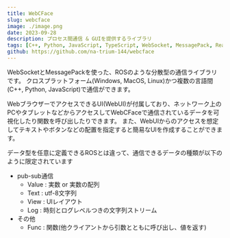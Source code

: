 ```yaml
---
title: WebCFace
slug: webcface
image: ./image.png
date: 2023-09-28
description: プロセス間通信 & GUIを提供するライブラリ
tags: [C++, Python, JavaScript, TypeScript, WebSocket, MessagePack, React]
github: https://github.com/na-trium-144/webcface
---
```


WebSocketとMessagePackを使った、ROSのような分散型の通信ライブラリです。
クロスプラットフォーム(Windows, MacOS, Linux)かつ複数の言語間(C++, Python, JavaScript)で通信ができます。

WebブラウザーでアクセスできるUI(WebUI)が付属しており、ネットワーク上のPCやタブレットなどからアクセスしてWebCFaceで通信されているデータを可視化したり関数を呼び出したりできます。
また、WebUIからのアクセスを想定してテキストやボタンなどの配置を指定すると簡易なUIを作成することができます。

データ型を任意に定義できるROSとは違って、通信できるデータの種類が以下のように限定されています
* pub-sub通信
	* Value : 実数 or 実数の配列
	* Text : utf-8文字列
	* View : UIレイアウト
	* Log : 時刻とログレベルつきの文字列ストリーム
* その他
	* Func : 関数(他クライアントから引数とともに呼び出し、値を返す)
